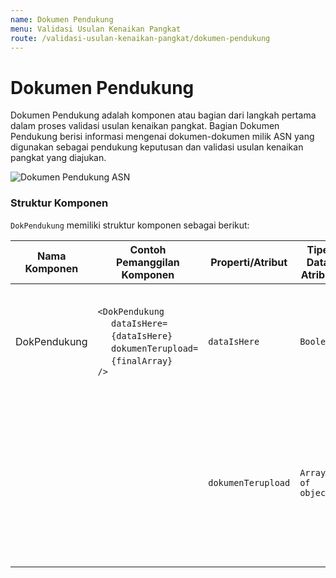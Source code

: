```yaml
---
name: Dokumen Pendukung
menu: Validasi Usulan Kenaikan Pangkat
route: /validasi-usulan-kenaikan-pangkat/dokumen-pendukung
---
```


# Dokumen Pendukung

Dokumen Pendukung adalah komponen atau bagian dari
langkah pertama dalam proses validasi usulan kenaikan pangkat.
Bagian Dokumen Pendukung berisi informasi mengenai
dokumen-dokumen milik ASN yang digunakan sebagai
pendukung keputusan dan validasi usulan kenaikan pangkat
yang diajukan.

![Dokumen Pendukung ASN](../../src/img/validasi-usulan-kenaikan-pangkat/Step-1_DokumenPendukung.jpg)

### Struktur Komponen

`DokPendukung` memiliki struktur komponen sebagai berikut:

| Nama Komponen | Contoh Pemanggilan <br/> Komponen                                                                                                                                                                                                          | Properti/Atribut   | Tipe Data <br/> Atribut | Penjelasan                                                                                                                                                                                               |
| ------------- | ------------------------------------------------------------------------------------------------------------------------------------------------------------------------------------------------------------------------------------------ | ------------------ | ----------------------- | -------------------------------------------------------------------------------------------------------------------------------------------------------------------------------------------------------- |
| DokPendukung  | `<DokPendukung` <br/> &nbsp;&nbsp;&nbsp;&nbsp;&nbsp;`dataIsHere=` <br/> &nbsp;&nbsp;&nbsp;&nbsp;&nbsp;`{dataIsHere}` <br/> &nbsp;&nbsp;&nbsp;&nbsp;&nbsp;`dokumenTerupload=` <br/> &nbsp;&nbsp;&nbsp;&nbsp;&nbsp;`{finalArray}` <br/> `/>` | `dataIsHere`       | `Boolean`               | dataIsHere bertipe <br/> boolean yang berguna <br/> untuk memeriksa apakah ASN <br/> yang mengajukan usulan <br/> memiliki dokumen pendukung.                                                            |
|               |                                                                                                                                                                                                                                            | `dokumenTerupload` | `Array of object`       | dokumenTerupload <br/> bertipe array of object <br/> yang berisi data <br/> dokumen-dokumen <br/>pendukung yang <br/> dilampirkan oleh ASN <br/> yang melakukan pengajuan <br/> usulan kenaikan pangkat. |
